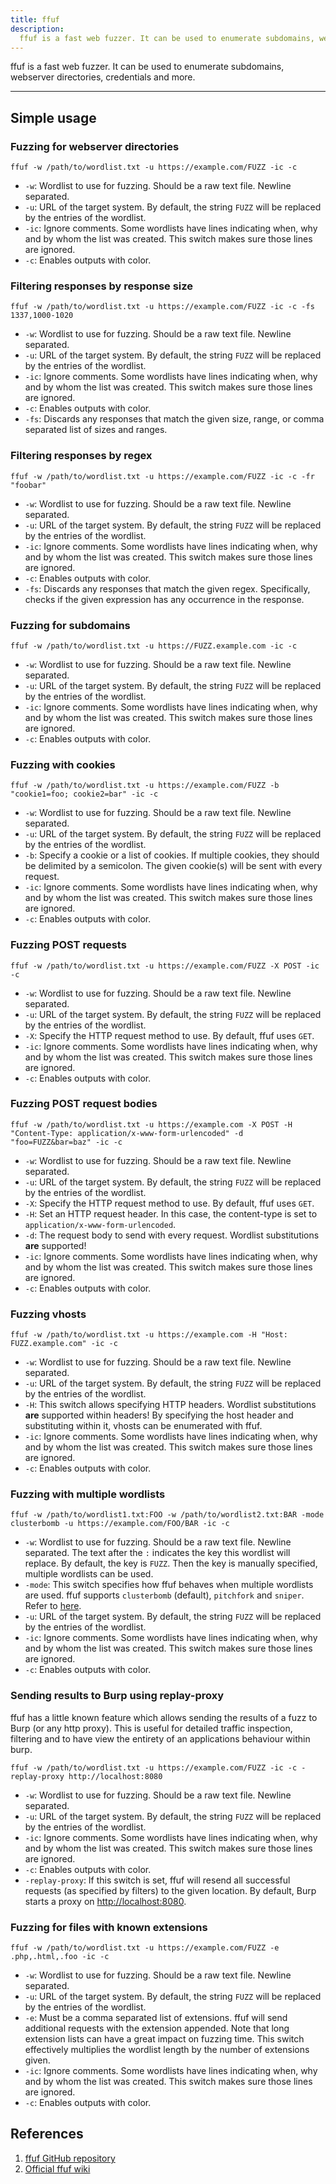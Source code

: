 ```yaml
---
title: ffuf
description:
  ffuf is a fast web fuzzer. It can be used to enumerate subdomains, webserver directories, credentials and more.
---
```


ffuf is a fast web fuzzer. It can be used to enumerate subdomains, webserver directories, credentials and more.

---

## Simple usage

### Fuzzing for webserver directories

```shell
ffuf -w /path/to/wordlist.txt -u https://example.com/FUZZ -ic -c
```

- `-w`: Wordlist to use for fuzzing. Should be a raw text file. Newline separated.
- `-u`: URL of the target system. By default, the string `FUZZ` will be replaced by the entries of the wordlist.
- `-ic`: Ignore comments. Some wordlists have lines indicating when, why and by whom the list was created. This switch
makes sure those lines are ignored.
- `-c`: Enables outputs with color.

### Filtering responses by response size

```shell
ffuf -w /path/to/wordlist.txt -u https://example.com/FUZZ -ic -c -fs 1337,1000-1020
```

- `-w`: Wordlist to use for fuzzing. Should be a raw text file. Newline separated.
- `-u`: URL of the target system. By default, the string `FUZZ` will be replaced by the entries of the wordlist.
- `-ic`: Ignore comments. Some wordlists have lines indicating when, why and by whom the list was created. This switch
makes sure those lines are ignored.
- `-c`: Enables outputs with color.
- `-fs`: Discards any responses that match the given size, range, or comma separated list of sizes and ranges.

### Filtering responses by regex

```shell
ffuf -w /path/to/wordlist.txt -u https://example.com/FUZZ -ic -c -fr "foobar"
```

- `-w`: Wordlist to use for fuzzing. Should be a raw text file. Newline separated.
- `-u`: URL of the target system. By default, the string `FUZZ` will be replaced by the entries of the wordlist.
- `-ic`: Ignore comments. Some wordlists have lines indicating when, why and by whom the list was created. This switch
makes sure those lines are ignored.
- `-c`: Enables outputs with color.
- `-fs`: Discards any responses that match the given regex. Specifically, checks if the given expression has any
occurrence in the response.

### Fuzzing for subdomains

```shell
ffuf -w /path/to/wordlist.txt -u https://FUZZ.example.com -ic -c
```

- `-w`: Wordlist to use for fuzzing. Should be a raw text file. Newline separated.
- `-u`: URL of the target system. By default, the string `FUZZ` will be replaced by the entries of the wordlist.
- `-ic`: Ignore comments. Some wordlists have lines indicating when, why and by whom the list was created. This switch
makes sure those lines are ignored.
- `-c`: Enables outputs with color.

### Fuzzing with cookies

```shell
ffuf -w /path/to/wordlist.txt -u https://example.com/FUZZ -b "cookie1=foo; cookie2=bar" -ic -c
```

- `-w`: Wordlist to use for fuzzing. Should be a raw text file. Newline separated.
- `-u`: URL of the target system. By default, the string `FUZZ` will be replaced by the entries of the wordlist.
- `-b`: Specify a cookie or a list of cookies. If multiple cookies, they should be delimited by a semicolon. The given
cookie(s) will be sent with every request.
- `-ic`: Ignore comments. Some wordlists have lines indicating when, why and by whom the list was created. This switch
makes sure those lines are ignored.
- `-c`: Enables outputs with color.

### Fuzzing POST requests

```shell
ffuf -w /path/to/wordlist.txt -u https://example.com/FUZZ -X POST -ic -c
```

- `-w`: Wordlist to use for fuzzing. Should be a raw text file. Newline separated.
- `-u`: URL of the target system. By default, the string `FUZZ` will be replaced by the entries of the wordlist.
- `-X`: Specify the HTTP request method to use. By default, ffuf uses `GET`.
- `-ic`: Ignore comments. Some wordlists have lines indicating when, why and by whom the list was created. This switch
makes sure those lines are ignored.
- `-c`: Enables outputs with color.

### Fuzzing POST request bodies

```shell
ffuf -w /path/to/wordlist.txt -u https://example.com -X POST -H "Content-Type: application/x-www-form-urlencoded" -d "foo=FUZZ&bar=baz" -ic -c
```

- `-w`: Wordlist to use for fuzzing. Should be a raw text file. Newline separated.
- `-u`: URL of the target system. By default, the string `FUZZ` will be replaced by the entries of the wordlist.
- `-X`: Specify the HTTP request method to use. By default, ffuf uses `GET`.
- `-H`: Set an HTTP request header. In this case, the content-type is set to `application/x-www-form-urlencoded`.
- `-d`: The request body to send with every request. Wordlist substitutions **are** supported!
- `-ic`: Ignore comments. Some wordlists have lines indicating when, why and by whom the list was created. This switch
makes sure those lines are ignored.
- `-c`: Enables outputs with color.

### Fuzzing vhosts

```shell
ffuf -w /path/to/wordlist.txt -u https://example.com -H "Host: FUZZ.example.com" -ic -c
```

- `-w`: Wordlist to use for fuzzing. Should be a raw text file. Newline separated.
- `-u`: URL of the target system. By default, the string `FUZZ` will be replaced by the entries of the wordlist.
- `-H`: This switch allows specifying HTTP headers. Wordlist substitutions **are** supported within headers! By
specifying the host header and substituting within it, vhosts can be enumerated with ffuf.
- `-ic`: Ignore comments. Some wordlists have lines indicating when, why and by whom the list was created. This switch
makes sure those lines are ignored.
- `-c`: Enables outputs with color.

### Fuzzing with multiple wordlists

```shell
ffuf -w /path/to/wordlist1.txt:FOO -w /path/to/wordlist2.txt:BAR -mode clusterbomb -u https://example.com/FOO/BAR -ic -c
```

- `-w`: Wordlist to use for fuzzing. Should be a raw text file. Newline separated. The text after the `:` indicates the
key this wordlist will replace. By default, the key is `FUZZ`. Then the key is manually specified, multiple wordlists
can be used.
- `-mode`: This switch specifies how ffuf behaves when multiple wordlists are used. ffuf supports `clusterbomb` (default),
`pitchfork` and `sniper`. Refer to [here](https://github.com/ffuf/ffuf/wiki#multiple-wordlists).
- `-u`: URL of the target system. By default, the string `FUZZ` will be replaced by the entries of the wordlist.
- `-ic`: Ignore comments. Some wordlists have lines indicating when, why and by whom the list was created. This switch
makes sure those lines are ignored.
- `-c`: Enables outputs with color.

### Sending results to Burp using replay-proxy

ffuf has a little known feature which allows sending the results of a fuzz to Burp (or any http proxy). This is useful
for detailed traffic inspection, filtering and to have view the entirety of an applications behaviour within burp.

```shell
ffuf -w /path/to/wordlist.txt -u https://example.com/FUZZ -ic -c -replay-proxy http://localhost:8080
```

- `-w`: Wordlist to use for fuzzing. Should be a raw text file. Newline separated.
- `-u`: URL of the target system. By default, the string `FUZZ` will be replaced by the entries of the wordlist.
- `-ic`: Ignore comments. Some wordlists have lines indicating when, why and by whom the list was created. This switch
makes sure those lines are ignored.
- `-c`: Enables outputs with color.
- `-replay-proxy`: If this switch is set, ffuf will resend all successful requests (as specified by filters) to the
given location. By default, Burp starts a proxy on [http://localhost:8080]().

### Fuzzing for files with known extensions

```shell
ffuf -w /path/to/wordlist.txt -u https://example.com/FUZZ -e .php,.html,.foo -ic -c
```

- `-w`: Wordlist to use for fuzzing. Should be a raw text file. Newline separated.
- `-u`: URL of the target system. By default, the string `FUZZ` will be replaced by the entries of the wordlist.
- `-e`: Must be a comma separated list of extensions. ffuf will send additional requests with the extension appended.
Note that long extension lists can have a great impact on fuzzing time. This switch effectively multiplies the wordlist
length by the number of extensions given.
- `-ic`: Ignore comments. Some wordlists have lines indicating when, why and by whom the list was created. This switch
makes sure those lines are ignored.
- `-c`: Enables outputs with color.

## References

1. [ffuf GitHub repository](https://github.com/ffuf/ffuf)
2. [Official ffuf wiki](https://github.com/ffuf/ffuf/wiki)
